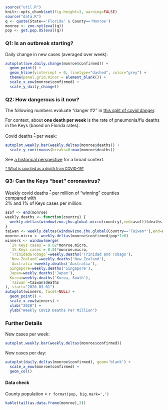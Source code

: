```r
source("util.R")
knitr::opts_chunk$set(fig.height=3, warning=FALSE)
source("data.R")
q <- quote(State=='Florida' & County=='Monroe')
monroe <- zoo.nyt(eval(q))
pop <- get.pop.US(eval(q))
```


### Q1: Is an outbreak starting?

Daily change in new cases (averaged over week):<br>
```r
autoplot(ave.daily.change(monroe$confirmed)) +
  geom_point() +
  geom_hline(yintercept = 0, linetype="dashed", color="grey") +
  theme(panel.grid.minor = element_blank()) +
  scale_x_eow(monroe$confirmed) +
  scale_y_daily_change()
```


### Q2: How dangerous is it now?

The following numbers evaluate "danger #2" in
<a href="../risk/two-dangers.html">this split of covid danger</a>.

For context, about <b>one death per week</b> is the rate of 
pneumonia/flu deaths in the Keys (based on Florida rates).

Covid deaths
<sup>
[ * ](https://ourworldindata.org/coronavirus#deaths-from-covid-19-background)
</sup>
per week:<br>
```r
autoplot.weekly.bar(weekly.deltas(monroe$deaths)) +
  scale_y_continuous(breaks=0:max(monroe$deaths))
```

See [a historical perspective](../risk/history.html) for a broad context.

<small>
[ * What is counted as a death from COVID-19?](https://ourworldindata.org/coronavirus#deaths-from-covid-19-background)
</small>

### Q3: Can the Keys "beat" coronavirus?

Weekly covid deaths
<sup>
[ * ](https://ourworldindata.org/coronavirus#deaths-from-covid-19-background)
</sup>
per million of "winning" counties<br>
compared with<br>
2% and 1% of Keys cases per million:<br>
```r
asof <- end(monroe)
weekly.deaths <- function(country) {
  weekly.deltas(window(zoo.jhu.global.micro(country),end=asof))$deaths
}
taiwan <- weekly.deltas(window(zoo.jhu.global(Country=='Taiwan*'),end=asof)/23.8)
monroe.micro <- weekly.deltas(monroe$confirmed/pop*1e6)
winners <- window(merge(
  `2% Keys cases`= 0.02*monroe.micro,
  `1% Keys cases`= 0.01*monroe.micro,
  `Trinidad&Tobago`=weekly.deaths('Trinidad and Tobago'),
  `New Zealand`=weekly.deaths('New Zealand'),
  `Australia`=weekly.deaths('Australia'),
  Singapore=weekly.deaths('Singapore'),
  Japan=weekly.deaths('Japan'),
  Korea=weekly.deaths('Korea, South'),
  `Taiwan`=taiwan$deaths
), start="2020-03-01")
autoplot(winners, facet=NULL) +
  geom_point() +
  scale_x_eow(winners) +
  xlab("2020") +
  ylab("Weekly COVID Deaths Per Million")
```

### Further Details

New cases per week:<br>
```r
autoplot.weekly.bar(weekly.deltas(monroe$confirmed))
```

New cases per day:<br>
```r
autoplot(daily.deltas(monroe$confirmed), geom='blank') +
  scale_x_eow(monroe$confirmed) +
  geom_col()
```


#### Data check

County population = `r format(pop, big.mark=',')`

```r
kable(tail(as.data.frame(monroe),3))
```

